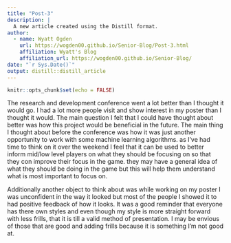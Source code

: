 ```yaml
---
title: "Post-3"
description: |
  A new article created using the Distill format.
author:
  - name: Wyatt Ogden
    url: https://wogden00.github.io/Senior-Blog/Post-3.html
    affiliation: Wyatt's Blog
    affiliation_url: https://wogden00.github.io/Senior-Blog/
date: "`r Sys.Date()`"
output: distill::distill_article
---
```


```r
knitr::opts_chunk$set(echo = FALSE)
```

The research and development conference went a lot better than I thought it would go. I had a lot more people visit and show interest in my poster than I thought it would. The main question I felt that I could have thought about better was how this project would be beneficial in the future. The main thing I thought about before the conference was how it was just another opportunity to work with some machine learning algorithms. as I've had time to think on it over the weekend I feel that it can be used to better inform mid/low level players on what they should be focusing on so that they con improve their focus in the game. they  may have a general idea of what they should be doing in the game but this will help them understand what is most important to focus on.

Additionally another object to think about was while working on my poster I was unconfident in the way it looked but most of the people I showed it to had positive feedback of how it looks. It was a good reminder that everyone has there own styles and even though my style is more straight forward with less frills, that it is till a valid method of presentation. I may be envious of those that are good and adding frills because it is something I'm not good at.





